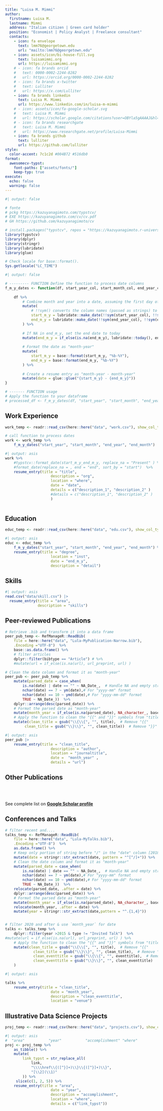 ```yaml
---
title: "Luisa M. Mimmi"
author:
  firstname: Luisa M.
  lastname: Mimmi
  address: "Italian citizen | Green card holder"
  position: "Economist | Policy Analyst | Freelance consultant"
  contacts:
    - icon: fa envelope
      text: lmm76@georgetown.edu
      url: "mailto:lmm76@georgetown.edu"
    - icon: assets/icon/bi-house-fill.svg
      text: luisamimmi.org
      url: https://luisamimmi.org
    # - icon: fa brands orcid
    #   text: 0000-0002-2244-8282
    #   url: https://orcid.org/0000-0002-2244-8282
    # - icon: fa brands x-twitter
    #   text: Lulliter
    #   url: https://x.com/Lulliter
    - icon: fa brands linkedin
      text: Luisa M. Mimmi
      url: https://www.linkedin.com/in/luisa-m-mimmi
    # - icon: assets/icon/fa-google-scholar.svg
    #   text: Luisa M. Mimmi
    #   url: https://scholar.google.com/citations?user=OBYla5gAAAAJ&hl=en&oi=ao
    # - icon: fa brands researchgate
    #   text: Luisa M. Mimmi
    #   url: https://www.researchgate.net/profile/Luisa-Mimmi
    - icon: fa brands github
      text: lulliter
      url: https://github.com/lulliter
style:
  color-accent: 7c1c2d #004B72 #516db0
format:
  awesomecv-typst:
    font-paths: ["assets/fonts/"]
    keep-typ: true
execute: 
  echo: false
  warning: false
---
```


```r
#| output: false

# fonte 
# pckg https://kazuyanagimoto.com/typstcv/
# EXE https://kazuyanagimoto.com/cv/cv.pdf
# GH https://github.com/kazuyanagimoto/cv

# install.packages("typstcv", repos = "https://kazuyanagimoto.r-universe.dev")
library(typstcv)
library(dplyr)
library(stringr)
library(lubridate)
library(glue)

# Check locale for base::format().
Sys.getlocale("LC_TIME")
```

```r
#| output: false

# --------- FUNCTION Define the function to process date columns
f_m_y_dates <- function(df, start_year_col, start_month_col, end_year_col, end_month_col) {
	
	df %>%
		# Combine month and year into a date, assuming the first day of the month
		mutate(
			# !!sym() converts the column names (passed as strings) to symbols, allowing them to be used dynamically inside mutate().
			start_m_y = lubridate::make_date(!!sym(start_year_col), !!sym(start_month_col), 1),
			end_m_y = lubridate::make_date(!!sym(end_year_col), !!sym(end_month_col), 1) 
		) %>%
		
		# If NA in end_m_y, set the end date to today
		mutate(end_m_y = if_else(is.na(end_m_y), lubridate::today(), end_m_y)) %>%
		
		# Format the date as "month-year"
		mutate(
			start_m_y = base::format(start_m_y, "%b-%Y"),
			end_m_y = base::format(end_m_y, "%b-%Y")
		) %>%
		
		# Create a resume entry as "month-year - month-year"
		mutate(date = glue::glue("{start_m_y} - {end_m_y}"))
}

# ------- FUNCTION usage
# Apply the function to your dataframe
# processed_df <- f_m_y_dates(df, "start_year", "start_month", "end_year", "end_month")

```


## Work Experience
```r
work_temp <- readr::read_csv(here::here("data", "work.csv"), show_col_types = FALSE)

# call function to process dates
work <- work_temp %>% 
	f_m_y_dates("start_year", "start_month", "end_year", "end_month")
```

```r
#| output: asis
work %>% 
	#typstcv::format_date(start_m_y_end_m_y, replace_na = "Present" ) %>% 
	#format_date(replace_na = , end = "end", sort_by = "start")  %>% 
	resume_entry(title = "title",
					 description = "org",
					 location = "where",
					 date = "date",
					 details = c("description_1", "description_2" )
					 #details = c("description_1", "description_2" )
					 ) 
	
```

 
\newpage

## Education

```r
educ_temp <- readr::read_csv(here::here("data", "edu.csv"), show_col_types = FALSE)
```

```r
#| output: asis
educ <- educ_temp %>% 
	f_m_y_dates("start_year", "start_month", "end_year", "end_month") %>% 
	resume_entry(title = "degree",
					 location = "inst",
					 date = "end_m_y",
					 description = "detail")
```


<!-- ## Professional Skills -->

<!--  •	Strong critical thinking and **data analysis skills**, showcased in international contexts and across diverse sectors   -->
<!--  •	Demonstrated drive and resourcefulness in **leadership roles** for complex projects with multiple stakeholders   -->
<!--  •	Effective **communication skills**, proven by record of multilingual publications and public speaking for diverse audiences   -->
 

## Skills

```r
#| output: asis
read.csv("data/skill.csv") |>
  resume_entry(title = "area",
               description = "skills")
```



## Peer-reviewed Publications

<!-- ### Peer-reviewed   -->

```r
# Retrieve .bib and transform it into a data frame
peer_pub_temp <- RefManageR::ReadBib(
	file = here::here("data", "Lula-MyPublication-Narrow.bib"),
	.Encoding ="UTF-8")  %>%
	base::as.data.frame() %>%
	# filter articles 
	dplyr::filter(bibtype == "Article") # %>% 
	#mutate(url = if_else(is.na(url), url_preprint, url) )

# Clean the date column and format it as "month-year"
peer_pub <- peer_pub_temp %>% 
	mutate(parsed_date = case_when(
		is.na(date) | date == "" ~ NA_Date_,  # Handle NA and empty strings
		nchar(date) == 7 ~ ym(date),# For "yyyy-mm" format
		nchar(date) == 10 ~ ymd(date),# For "yyyy-mm-dd" format
		TRUE ~ NA_Date_))  %>% 
	dplyr::arrange(desc(parsed_date)) %>%
	# Format the parsed date as "month-year"
	mutate(month_year = if_else(is.na(parsed_date), NA_character_, base::format(parsed_date, "%b-%Y")))  %>% 
	# Apply the function to clean the "{{" and "}}" symbols from "title" and "author" columns
	mutate(clean_title = gsub("\\{\\{", "", title),  # Remove "{{"
         clean_title = gsub("\\}\\}", "", clean_title))  # Remove "}}"

```


```r
#| output: asis
peer_pub |>
	resume_entry(title = "clean_title",
					 description = "author",
					 location = "journaltitle",
					 date =  "month_year" ,
					 details = "url")
```


## Other Publications  
<br><br>

See complete list on  [**Google Scholar profile**](https://scholar.google.com/citations?user=OBYla5gAAAAJ&hl=en&oi=ao)

 
<!-- ### Blog posts -->
<!-- ```{r} -->
<!-- # filter blogs -->
<!-- lula_blog <- RefManageR::ReadBib( -->
<!--   file = here::here("data", "Lula-MyPublication-Narrow.bib"), -->
<!--   .Encoding ="UTF-8")  %>% -->
<!--   as.data.frame() %>% -->
<!--   dplyr::filter(bibtype  == "Online")  %>%  -->
<!-- 	# Apply the function to clean the "{{" and "}}" symbols from "title" and "author" columns -->
<!-- 	mutate(clean_title = gsub("\\{\\{", "", title),  # Remove "{{" -->
<!--          clean_title = gsub("\\}\\}", "", clean_title))  # Remove "}}" -->
<!-- ``` -->

<!-- ```{r} -->
<!-- #| output: asis -->
<!-- lula_blog |> -->
<!-- 	resume_entry(title = "clean_title", -->
<!-- 					 location = "type", -->
<!-- 					 description = "author", -->
<!-- 					 date = "date", -->
<!-- 					 details = "url") -->
<!-- ``` -->

\newpage

## Conferences and Talks

```r
# filter recent and....
talks_temp <- RefManageR::ReadBib(
	file = here::here("data", "Lula-MyTalks.bib"),
	.Encoding ="UTF-8")  %>%
	as.data.frame() %>% 
	# Keep only portion of string before "/" in the "date" column [2018-09-05/2018-09-06]
	mutate(date = stringr::str_extract(date, pattern = "^[^/]+")) %>% 
	# Clean the date column and format it as "month-year"
	mutate(parsed_date = case_when(
		is.na(date) | date == "" ~ NA_Date_,  # Handle NA and empty strings
		nchar(date) == 7 ~ ym(date),# For "yyyy-mm" format
		nchar(date) == 10 ~ ymd(date),# For "yyyy-mm-dd" format
		TRUE ~ NA_Date_))  %>% 
	relocate(parsed_date, .after = date) %>%
	dplyr::arrange(desc(parsed_date)) %>%
	# Format the parsed date as "month-year"
	mutate(month_year = if_else(is.na(parsed_date), NA_character_, base::format(parsed_date, "%b-%Y"))) %>% 
	relocate(month_year, .after = date) %>% 
	mutate(year = stringr::str_extract(date,pattern = "^.{1,4}"))  


# filter 2020 and after & use `month_year` for date
talks <- talks_temp %>%
	dplyr::filter(year >2015 & type != "Invited Talk")  %>%
#mutate(url = if_else(is.na(url), url_preprint, url) ) %>%
	# Apply the function to clean the "{{" and "}}" symbols from "title" and "author" columns
	mutate(clean_title = gsub("\\{\\{", "", title),  # Remove "{{"
			 clean_title = gsub("\\}\\}", "", clean_title),  # Remove "}}"
			 clean_eventtitle = gsub("\\{\\{", "", eventtitle),  # Remove "{{"
			 clean_eventtitle = gsub("\\}\\}", "", clean_eventtitle)   # Remove "}}"
	)
```

```r
#| output: asis

talks %>%
	resume_entry(title = "clean_title",
					 date = "month_year",
					 description = "clean_eventtitle",
					 location = "venue")
```


## Illustrative Data Science Projects

```r
proj_temp <- readr::read_csv(here::here("data", "projects.csv"), show_col_types = FALSE)
```

```r
#| output: asis
#  "area"           "year"           "accomplishment" "where"          "link"  
proj <- proj_temp %>% 
	as_tibble() %>%
	mutate(
		link_typst = str_replace_all(
			link,
			"\\\\href\\{([^}]+)\\}\\{([^}]+)\\}",
			"[\\2](\\1)"
		)) %>%
	 slice(c(1, 2, 5)) %>% 
	resume_entry(title = "area",
					 date = "year",
					 description = "accomplishment",
					 location = "where",
					 details = c("link_typst"))
```


```{=typst} 
#box(height: 15%) // #box(height: 60pt)  
```

<!-- quarto  typst-->
::: {.block fill=luma(221) inset="8pt" radius="4pt"}
<!-- raw  typst block -->
```{=typst} 
#set text(size: 8pt, weight: "medium", fill: rgb("#85144b"))

I hereby authorize the processing of my personal data in accordance with GDPR (Regulation EU 2016/679) for recruitment purposes.

```
:::

